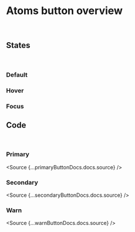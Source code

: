
<Meta title="Atoms/Button/Overview" />

# Atoms button overview

<br />

## States

<br />

### Default

<Canvas>
  <Story id="atoms-button--primary"></Story>
  <Story id="atoms-button--secondary"></Story>
  <Story id="atoms-button--warn"></Story>
</Canvas>

### Hover

<Canvas>
  <Story id="atoms-button--primary-hover"></Story>
  <Story id="atoms-button--secondary-hover"></Story>
  <Story id="atoms-button--warn-hover"></Story>
</Canvas>

### Focus

<Canvas>
  <Story id="atoms-button--primary-focus"></Story>
  <Story id="atoms-button--secondary-focus"></Story>
  <Story id="atoms-button--warn-focus"></Story>
</Canvas>

## Code

<br />

### Primary

<Source {...primaryButtonDocs.docs.source} />

### Secondary

<Source {...secondaryButtonDocs.docs.source} />

### Warn

<Source {...warnButtonDocs.docs.source} />

